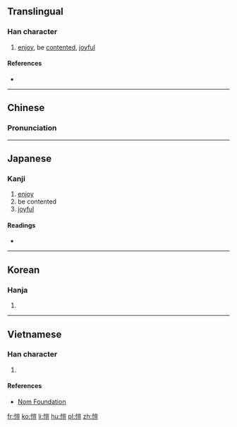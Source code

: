{{also|恺}}
==Translingual==

===Han character===
{{Han char|rn=61|rad=心|as=10|sn=13|four=9201<sub>8</sub>|canj=心山一廿 (PUMT)|ids=⿰[[忄]][[豈]]}}

# [[enjoy]], be [[contented]], [[joyful]]

====References====
* {{Han ref|kx=0396.380|dkj=11015|dj=0735.280|hdz=42337.020|uh=6137|ud=24887|bh=B75F|bd=46943}}

----

==Chinese==
{{zh-forms|s=恺}}

===Pronunciation===
{{zh-pron
|m=kǎi
|c=hoi2
|mc=y
|oc=y
|ma=
|cat=v,a
}}

----

==Japanese==

===Kanji===
{{ja-kanji|grade=|rs=心10}}

# [[enjoy]]
# be contented
# [[joyful]]

====Readings====
* {{ja-readings|on=[[かい]] (kai), [[がい]] (gai)|kun=[[たのしむ]] (tanoshimu)}}

----

==Korean==

===Hanja===
{{ko-hanja|hangeul=개|eumhun=|rv=gae|mr=kae|y=kay}}

# {{defn|lang=ko|sort=心10}}

----

==Vietnamese==

===Han character===
{{vi-readings|rs=心10| hanviet = khải}}

# {{defn|lang=vi|sort=心10}}

====References====
*[http://nomfoundation.org/common/nom_details.php?codepoint=6137 Nom Foundation]

[[fr:愷]]
[[ko:愷]]
[[li:愷]]
[[hu:愷]]
[[pl:愷]]
[[zh:愷]]